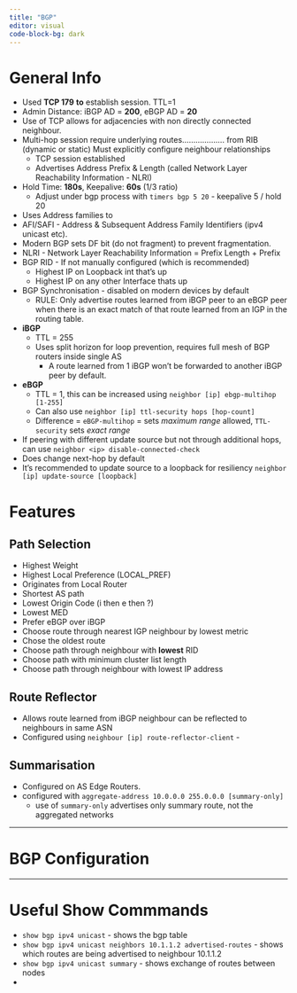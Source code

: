 ```yaml
---
title: "BGP"
editor: visual
code-block-bg: dark
---
```


# General Info

-   Used **TCP 179** **to** establish session. TTL=1
-   Admin Distance: iBGP AD = **200**, eBGP AD = **20**
-   Use of TCP allows for adjacencies with non directly connected neighbour.
-   Multi-hop session require underlying routes................... from RIB (dynamic or static) Must explicitly configure neighbour relationships
    -   TCP session established
    -   Advertises Address Prefix & Length (called Network Layer Reachability Information - NLRI)
-   Hold Time: **180s**, Keepalive: **60s** (1/3 ratio)
    -   Adjust under bgp process with `timers bgp 5 20` - keepalive 5 / hold 20
-   Uses Address families to
-   AFI/SAFI - Address & Subsequent Address Family Identifiers (ipv4 unicast etc).
-   Modern BGP sets DF bit (do not fragment) to prevent fragmentation.
-   NLRI - Network Layer Reachability Information = Prefix Length + Prefix
-   BGP RID - If not manually configured (which is recommended)
    -   Highest IP on Loopback int that's up
    -   Highest IP on any other Interface thats up
-   BGP Synchronisation - disabled on modern devices by default
    -   RULE: Only advertise routes learned from iBGP peer to an eBGP peer when there is an exact match of that route learned from an IGP in the routing table.
-   **iBGP**
    -   TTL = 255
    -   Uses split horizon for loop prevention, requires full mesh of BGP routers inside single AS
        -   A route learned from 1 iBGP won't be forwarded to another iBGP peer by default.
-   **eBGP**
    -   TTL = 1, this can be increased using `neighbor [ip] ebgp-multihop [1-255]`
    -   Can also use `neighbor [ip] ttl-security hops [hop-count]`
    -   Difference = `eBGP-multihop` = sets *maximum range* allowed, `TTL-security` sets *exact range*
-   If peering with different update source but not through additional hops, can use `neighbor <ip> disable-connected-check`
-   Does change next-hop by default
-   It's recommended to update source to a loopback for resiliency `neighbor [ip] update-source [loopback]`

# Features

## Path Selection

-   Highest Weight
-   Highest Local Preference (LOCAL_PREF)
-   Originates from Local Router
-   Shortest AS path
-   Lowest Origin Code (i then e then ?)
-   Lowest MED
-   Prefer eBGP over iBGP
-   Choose route through nearest IGP neighbour by lowest metric
-   Chose the oldest route
-   Choose path through neighbour with **lowest** RID
-   Choose path with minimum cluster list length
-   Choose path through neighbour with lowest IP address

## Route Reflector

-   Allows route learned from iBGP neighbour can be reflected to neighbours in same ASN
-   Configured using `neighbour [ip] route-reflector-client` -

## Summarisation

-   Configured on AS Edge Routers.
-   configured with `aggregate-address 10.0.0.0 255.0.0.0 [summary-only]`
    -   use of `summary-only` advertises only summary route, not the aggregated networks

------------------------------------------------------------------------

# BGP Configuration

------------------------------------------------------------------------

# Useful Show Commmands

-   `show bgp ipv4 unicast` - shows the bgp table
-   `show bgp ipv4 unicast neighbors 10.1.1.2 advertised-routes` - shows which routes are being advertised to neighbour 10.1.1.2
-   `show bgp ipv4 unicast summary` - shows exchange of routes between nodes
-   
